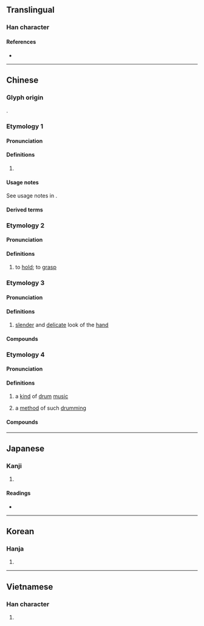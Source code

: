 {{also|掺}}
{{character info}}
==Translingual==

===Han character===
{{Han char|rn=64|rad=手|as=11|sn=14|four=53022|canj=QIIH|ids=⿰扌參}}

====References====
* {{Han ref|kx=0452.100|dkj=12649|dj=0802.140|hdz=31951.010|uh=647B|ud=25723|bh=BA55|bd=47701}}

----

==Chinese==
{{zh-forms|s=掺}}

===Glyph origin===
{{Han etym}}
{{Han compound|手|參|c1=s|c2=p|ls=psc}}.

===Etymology 1===

====Pronunciation====
{{zh-pron
|m=chān
|ma=Zh-chān.ogg
|c=caam1
|h=pfs=chhâm
|mn=chham/tw,zz:chhàm
|cat=v
}}

====Definitions====
{{zh-hanzi}}

# {{zh-alt-form|攙|tr=-|to [[mix]]; to [[support]] by the [[arm]]}}

====Usage notes====
See usage notes in {{l|zh|攙}}.

====Derived terms====
{{zh-der|摻水|摻袂|摻假|摻合|摻和|摻雜|摻分子}}

===Etymology 2===

====Pronunciation====
{{zh-pron
|m=shǎn
|c=saam2
|mc=2
|oc=2
|cat=v
}}

====Definitions====
{{zh-hanzi}}

# {{lb|zh|literary}} to [[hold]]; to [[grasp]]

===Etymology 3===

====Pronunciation====
{{zh-pron
|m=shān
|c=saam1
|mc=1
|oc=1
|cat=n
}}

====Definitions====
{{zh-hanzi}}

# {{zh-alt-lb|攕}} [[slender]] and [[delicate]] look of the [[hand]]

====Compounds====
{{zh-der|摻摻}}

===Etymology 4===

====Pronunciation====
{{zh-pron
|m=càn
|c=cam3
|cat=n
}}

====Definitions====
{{zh-hanzi}}

# {{lb|zh|historical}} a [[kind]] of [[drum]] [[music]]
#: {{zh-alt-inline|參}}
# {{lb|zh|historical}} a [[method]] of such [[drumming]]
#: {{zh-alt-inline|參}}

====Compounds====
{{zh-der|漁陽摻撾|摻撾}}

----

==Japanese==

===Kanji===
{{ja-kanji|grade=|rs=手11}}

# {{rfdef|ja|sort=手11}}

====Readings====
* {{ja-readings|on=[[さん]] (san), [[せん]] (sen), [[しん]] (shin)|kun=[[とる]] (toru)}}

----

==Korean==

===Hanja===
{{ko-hanja|hangeul=섬|eumhun=|rv=seom|mr=sŏm|y=sem}}

# {{rfdef|ko|sort=手11}}

----

==Vietnamese==

===Han character===
{{vi-readings|reading=thảm, sảm|rs=手11}}

# {{rfdef|vi|sort=手11}}